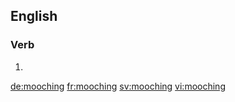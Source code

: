 ==English==

===Verb===
{{head|en|present participle}}

# {{present participle of|mooch|lang=en|nocat=1}}

[[de:mooching]]
[[fr:mooching]]
[[sv:mooching]]
[[vi:mooching]]